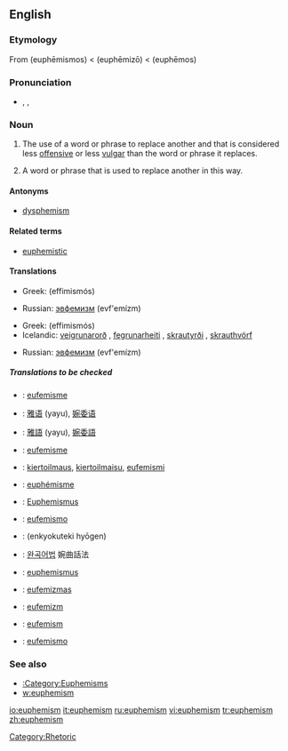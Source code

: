 {{wikipedia}}
==English==

===Etymology===
From {{AGr.}} '''{{polytonic|[[εὐφημισμός]]}}''' (euphēmismos) < '''{{polytonic|[[εὐφημίζω]]}}''' (euphēmizō) < '''{{polytonic|[[εὔφημος]]}}''' (euphēmos)

===Pronunciation===
*{{enPR|yoo͞'fə-mĭz"(ə)m}}, {{IPA|/ˈjuːfəˌmɪz(ə)m/}}, {{SAMPA|/"ju:f@%mIz(@)m/}}

===Noun===
{{en-noun|s|-}}

# {{uncountable}} The use of a word or phrase to replace another and that is considered less [[offensive]] or less [[vulgar]] than the word or phrase it replaces.
# {{countable}} A word or phrase that is used to replace another in this way.

====Antonyms====
*[[dysphemism]]

====Related terms====
*[[euphemistic]]

====Translations====
{{trans-top|use of a word or phrase to replace another word with one considered less offensive}}
*Greek: {{t|el|ευφημισμός|m}} (effimismós)
{{trans-mid}}
*Russian: [[эвфемизм]] (evf'emízm)
{{trans-bottom}}

{{trans-top|a word or phrase that is used to replace another in this way}}
*Greek: {{t|el|ευφημισμός|m}} (effimismós)
*Icelandic: [[veigrunarorð]] {{n}}, [[fegrunarheiti]] {{n}}, [[skrautyrði]] {{n}}, [[skrauthvörf]] {{n}}
{{trans-mid}}
*Russian: [[эвфемизм]] (evf'emízm)
{{trans-bottom}}

=====Translations to be checked=====
{{checktrans}}
{{trans-top|translations to be checked}}

*{{ttbc|Catalan}}: [[eufemisme]] {{m}}
*{{ttbc|Chinese (simplified)}}: [[雅语]] (yayu), [[婉委语]]
*{{ttbc|Chinese (traditional)}}: [[雅語]] (yayu), [[婉委語]]
*{{ttbc|Dutch}}: [[eufemisme]] {{n}}
*{{ttbc|Finnish}}: [[kiertoilmaus]], [[kiertoilmaisu]], [[eufemismi]]
*{{ttbc|French}}: [[euphémisme]] {{m}}
*{{ttbc|German}}: [[Euphemismus]] {{m}}
*{{ttbc|Italian}}: [[eufemismo]]
{{trans-mid}}
*{{ttbc|Japanese}}: {{JAchar|[[婉曲的表現]]}} (enkyokuteki hyōgen)
*{{ttbc|Korean}}: [[완곡어법]] 婉曲話法
*{{ttbc|Latin}}: [[euphemismus]] {{m}}
*{{ttbc|Lithuanian}}: [[eufemizmas]] {{m}}
*{{ttbc|Polish}}: [[eufemizm]] {{m}}
*{{ttbc|Romanian}}: [[eufemism]] {{n}}
*{{ttbc|Spanish}}: [[eufemismo]] {{m}}
{{trans-bottom}}

===See also===
* [[:Category:Euphemisms]]
* [[w:euphemism]]

[[Category:Rhetoric]]

[[io:euphemism]]
[[it:euphemism]]
[[ru:euphemism]]
[[vi:euphemism]]
[[tr:euphemism]]
[[zh:euphemism]]